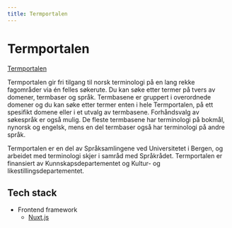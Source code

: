```yaml
---
title: Termportalen
---
```


# Termportalen

[Termportalen](https://www.termportalen.no/)

Termportalen gir fri tilgang til norsk terminologi på en lang rekke fagområder via én felles søkerute. Du kan søke etter termer på tvers av domener, termbaser og språk. Termbasene er gruppert i overordnede domener og du kan søke etter termer enten i hele Termportalen, på ett spesifikt domene eller i et utvalg av termbasene. Forhåndsvalg av søkespråk er også mulig. De fleste termbasene har terminologi på bokmål, nynorsk og engelsk, mens en del termbaser også har terminologi på andre språk.

Termportalen er en del av Språksamlingene ved Universitetet i Bergen, og arbeidet med terminologi skjer i samråd med Språkrådet. Termportalen er finansiert av Kunnskapsdepartementet og Kultur- og likestillingsdepartementet.

## Tech stack

* Frontend framework
  * [Nuxt.js](https://nuxtjs.com/) 